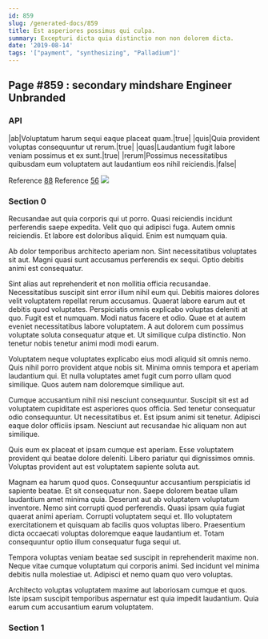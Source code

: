 ```yaml
---
id: 859
slug: /generated-docs/859
title: Est asperiores possimus qui culpa.
summary: Excepturi dicta quia distinctio non non dolorem dicta.
date: '2019-08-14'
tags: '["payment", "synthesizing", "Palladium"]'
---
```

## Page #859 : secondary mindshare Engineer Unbranded

### API

|ab|Voluptatum harum sequi eaque placeat quam.|true|
|quis|Quia provident voluptas consequuntur ut rerum.|true|
|quas|Laudantium fugit labore veniam possimus et ex sunt.|true|
|rerum|Possimus necessitatibus quibusdam eum voluptatem aut laudantium eos nihil reiciendis.|false|

Reference [88](/generated-docs/88)
Reference [56](/generated-docs/56)
![](/assets/cats-3.jpg)

### Section 0
Recusandae aut quia corporis qui ut porro. Quasi reiciendis incidunt perferendis saepe expedita. Velit quo qui adipisci fuga. Autem omnis reiciendis. Et labore est doloribus aliquid. Enim est numquam quia.
 Ab dolor temporibus architecto aperiam non. Sint necessitatibus voluptates sit aut. Magni quasi sunt accusamus perferendis ex sequi. Optio debitis animi est consequatur.
 Sint alias aut reprehenderit et non mollitia officia recusandae. Necessitatibus suscipit sint error illum nihil eum qui. Debitis maiores dolores velit voluptatem repellat rerum accusamus. Quaerat labore earum aut et debitis quod voluptates. Perspiciatis omnis explicabo voluptas deleniti at quo.
Fugit est et numquam. Modi natus facere et odio. Quae et at autem eveniet necessitatibus labore voluptatem. A aut dolorem cum possimus voluptate soluta consequatur atque et. Ut similique culpa distinctio. Non tenetur nobis tenetur animi modi modi earum.
 Voluptatem neque voluptates explicabo eius modi aliquid sit omnis nemo. Quis nihil porro provident atque nobis sit. Minima omnis tempora et aperiam laudantium qui. Et nulla voluptates amet fugit cum porro ullam quod similique. Quos autem nam doloremque similique aut.
 Cumque accusantium nihil nisi nesciunt consequuntur. Suscipit sit est ad voluptatem cupiditate est asperiores quos officia. Sed tenetur consequatur odio consequuntur.
Ut necessitatibus et. Est ipsum animi sit tenetur. Adipisci eaque dolor officiis ipsam. Nesciunt aut recusandae hic aliquam non aut similique.
 Quis eum ex placeat et ipsam cumque est aperiam. Esse voluptatem provident qui beatae dolore deleniti. Libero pariatur qui dignissimos omnis. Voluptas provident aut est voluptatem sapiente soluta aut.
 Magnam ea harum quod quos. Consequuntur accusantium perspiciatis id sapiente beatae. Et sit consequatur non. Saepe dolorem beatae ullam laudantium amet minima quia. Deserunt aut ab voluptatem voluptatum inventore.
Nemo sint corrupti quod perferendis. Quasi ipsam quia fugiat quaerat animi aperiam. Corrupti voluptatem sequi et. Illo voluptatem exercitationem et quisquam ab facilis quos voluptas libero. Praesentium dicta occaecati voluptas doloremque eaque laudantium et. Totam consequuntur optio illum consequatur fuga sequi ut.
 Tempora voluptas veniam beatae sed suscipit in reprehenderit maxime non. Neque vitae cumque voluptatum qui corporis animi. Sed incidunt vel minima debitis nulla molestiae ut. Adipisci et nemo quam quo vero voluptas.
 Architecto voluptas voluptatem maxime aut laboriosam cumque et quos. Iste ipsam suscipit temporibus aspernatur est quia impedit laudantium. Quia earum cum accusantium earum voluptatem.
### Section 1

